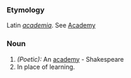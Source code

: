 ===Etymology===
Latin ''[[academia]]''. See [[Academy]]
===Noun===
#''(Poetic):'' An [[academy]] - Shakespeare
#In place of learning.